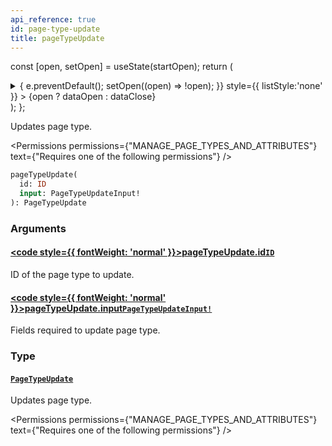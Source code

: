 ```yaml
---
api_reference: true
id: page-type-update
title: pageTypeUpdate
---
```






const [open, setOpen] = useState(startOpen);
return (
<details {...(open ? { open: true } : {})} className="details" style={{ border:'none', boxShadow:'none', background:'var(--ifm-background-color)' }}>
<summary
onClick={(e) => {
e.preventDefault();
setOpen((open) => !open);
}}
style={{ listStyle:'none' }} >
{open ? dataOpen : dataClose}
</summary>
{open && children}
</details>
);
};

Updates page type.


<Permissions permissions={"MANAGE_PAGE_TYPES_AND_ATTRIBUTES"} text={"Requires one of the following permissions"} />


```graphql
pageTypeUpdate(
  id: ID
  input: PageTypeUpdateInput!
): PageTypeUpdate
```

### Arguments

#### [<code style={{ fontWeight: 'normal' }}>pageTypeUpdate.<b>id</b></code>](#)<Bullet />[`ID`](../../../api-reference/miscellaneous/scalars/id.mdx) <Badge class="badge badge--secondary" text="scalar"/> <Badge class="badge badge--secondary" text="miscellaneous"/>

ID of the page type to update.

#### [<code style={{ fontWeight: 'normal' }}>pageTypeUpdate.<b>input</b></code>](#)<Bullet />[`PageTypeUpdateInput!`](../../../api-reference/pages/inputs/page-type-update-input.mdx) <Badge class="badge badge--secondary" text="non-null"/> <Badge class="badge badge--secondary" text="input"/> <Badge class="badge badge--secondary" text="pages"/>

Fields required to update page type.

### Type

#### [`PageTypeUpdate`](../../../api-reference/pages/objects/page-type-update.mdx) <Badge class="badge badge--secondary" text="object"/> <Badge class="badge badge--secondary" text="pages"/>

Updates page type.


<Permissions permissions={"MANAGE_PAGE_TYPES_AND_ATTRIBUTES"} text={"Requires one of the following permissions"} />


